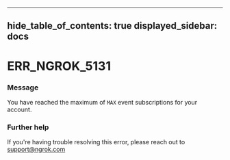 

---
hide_table_of_contents: true
displayed_sidebar: docs
---


# ERR_NGROK_5131

### Message
You have reached the maximum of `MAX` event subscriptions for your account.

<ErrorDetails />



### Further help
If you're having trouble resolving this error, please reach out to [support@ngrok.com](mailto:support@ngrok.com?subject=Help%20with%20ERR_NGROK_5131)

